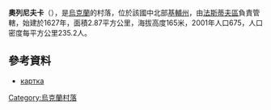 {{coord|50|7|4|N|30|7|44|E|scale:30000|display=title}}

'''奧列尼夫卡'''（{{lang-uk|Оленівка}}），是[[烏克蘭|烏克蘭]]的村落，位於該國中北部[[基輔州|基輔州]]，由[[法斯蒂夫區|法斯蒂夫區]]負責管轄，始建於1627年，面積2.87平方公里，海拔高度165米，2001年人口675，人口密度每平方公里235.2人。

==參考資料==
*[http://gska2.rada.gov.ua/pls/z7502/A005?rdat1=09.01.2009&rf7571=14843 картка]{{dead link|date=2017年12月 |bot=InternetArchiveBot |fix-attempted=yes }}

{{Ukraine-geo-stub}}
[[Category:烏克蘭村落|Category:烏克蘭村落]]